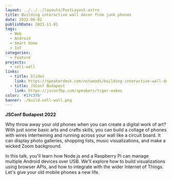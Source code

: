 ```yaml
---
layout: ../../../layouts/PostLayout.astro
title: Building interactive wall decor from junk phones
date: 2022-06-02
publishDate: 2021-11-01
tags:
  - Web
  - Android
  - Smart home
  - IoT
categories:
  - Feature
projects:
  - cell-wall
links:
  - title: Slides
    link: https://speakerdeck.com/notwoods/building-interactive-wall-decor-from-junk-phones
  - title: JSConf Budapest
    link: https://jsconfbp.com/speakers/tiger-oakes
color: '#17c37b'
banner: ./build-cell-wall.png
---
```



**JSConf Budapest 2022**

Why throw away your old phones when you can create a digital work of art? With just some basic arts and crafts skills, you can build a collage of phones with wires intertwining and running across your wall like a circuit board. It can display photo galleries, shopping lists, music visualizations, and make a wicked Zoom background.

In this talk, you'll learn how Node.js and a Raspberry Pi can manage multiple Android devices over USB. We'll explore how to build visualizations using browser APIs, and how to integrate with the wider Internet of Things. Let's give your old mobile phones a new life.

<SpeakerDeck
  src="https://speakerdeck.com/player/890d3f90445f4664a3e25405d60640b1"
  title="Building interactive wall décor from junk phones"
/>
